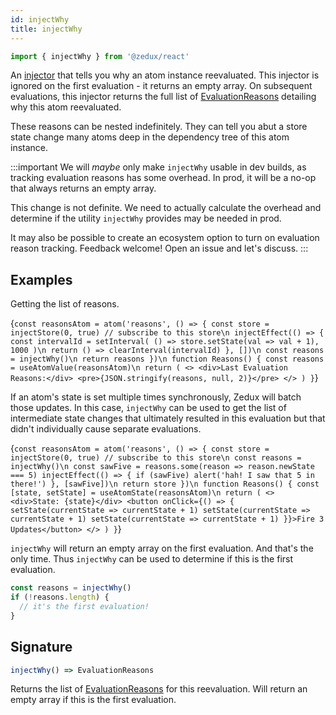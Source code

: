 ```yaml
---
id: injectWhy
title: injectWhy
---
```



```ts
import { injectWhy } from '@zedux/react'
```

An [injector](../glossary#injector) that tells you why an atom instance reevaluated. This injector is ignored on the first evaluation - it returns an empty array. On subsequent evaluations, this injector returns the full list of [EvaluationReasons](../types/EvaluationReason) detailing why this atom reevaluated.

These reasons can be nested indefinitely. They can tell you abut a store state change many atoms deep in the dependency tree of this atom instance.

:::important
We will _maybe_ only make `injectWhy` usable in dev builds, as tracking evaluation reasons has some overhead. In prod, it will be a no-op that always returns an empty array.

This change is not definite. We need to actually calculate the overhead and determine if the utility `injectWhy` provides may be needed in prod.

It may also be possible to create an ecosystem option to turn on evaluation reason tracking. Feedback welcome! Open an issue and let's discuss.
:::

## Examples

Getting the list of reasons.

<LiveEditor resultVar="Reasons">{`
const reasonsAtom = atom('reasons', () => {
  const store = injectStore(0, true) // subscribe to this store\n
  injectEffect(() => {
    const intervalId = setInterval(
      () => store.setState(val => val + 1),
      1000
    )\n
    return () => clearInterval(intervalId)
  }, [])\n
  const reasons = injectWhy()\n
  return reasons
})\n
function Reasons() {
  const reasons = useAtomValue(reasonsAtom)\n
  return (
    <>
      <div>Last Evaluation Reasons:</div>
      <pre>{JSON.stringify(reasons, null, 2)}</pre>
    </>
  )
}
`}</LiveEditor>

If an atom's state is set multiple times synchronously, Zedux will batch those updates. In this case, `injectWhy` can be used to get the list of intermediate state changes that ultimately resulted in this evaluation but that didn't individually cause separate evaluations.

<LiveEditor resultVar="Reasons">{`
const reasonsAtom = atom('reasons', () => {
  const store = injectStore(0, true) // subscribe to this store\n
  const reasons = injectWhy()\n
  const sawFive = reasons.some(reason => reason.newState === 5)
  injectEffect(() => {
    if (sawFive) alert('hah! I saw that 5 in there!')
  }, [sawFive])\n
  return store
})\n
function Reasons() {
  const [state, setState] = useAtomState(reasonsAtom)\n
  return (
    <>
      <div>State: {state}</div>
      <button onClick={() => {
        setState(currentState => currentState + 1)
        setState(currentState => currentState + 1)
        setState(currentState => currentState + 1)
      }}>Fire 3 Updates</button>
    </>
  )
}
`}</LiveEditor>

`injectWhy` will return an empty array on the first evaluation. And that's the only time. Thus `injectWhy` can be used to determine if this is the first evaluation.

```ts
const reasons = injectWhy()
if (!reasons.length) {
  // it's the first evaluation!
}
```

## Signature

```ts
injectWhy() => EvaluationReasons
```

Returns the list of [EvaluationReasons](../types/EvaluationReason) for this reevaluation. Will return an empty array if this is the first evaluation.
